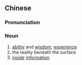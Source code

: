 {{also|底蕴}}
==Chinese==
{{zh-forms|s=底蕴}}

===Pronunciation===
{{zh-pron
|m=dǐyùn
|cat=n
}}

===Noun===
{{zh-noun}}

# [[ability]] and [[wisdom]]; [[experience]]
# the reality beneath the surface
# [[inside]] [[information]]
